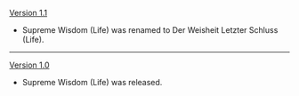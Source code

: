 {{Change History/Header}}
[[Version 1.1]]
* Supreme Wisdom (Life) was renamed to Der Weisheit Letzter Schluss (Life).
----
[[Version 1.0]]
* Supreme Wisdom (Life) was released.
